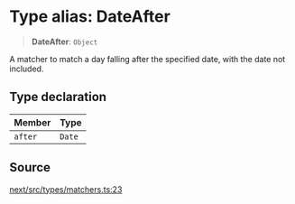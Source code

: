 # Type alias: DateAfter

> **DateAfter**: `Object`

A matcher to match a day falling after the specified date, with the date not
included.

## Type declaration

| Member | Type |
| :------ | :------ |
| `after` | `Date` |

## Source

[next/src/types/matchers.ts:23](https://github.com/gpbl/react-day-picker/blob/56bfb649e/next/src/types/matchers.ts#L23)
